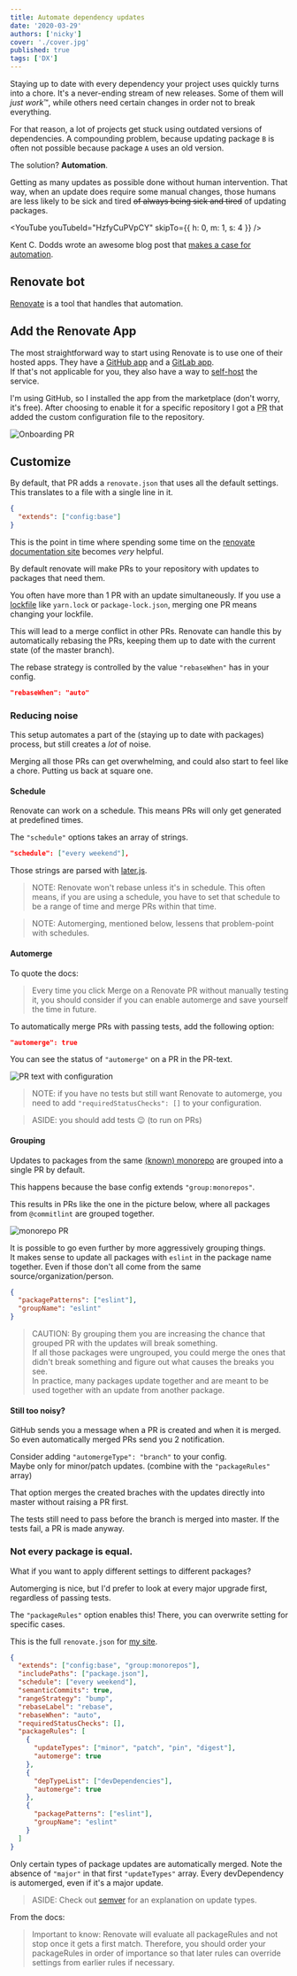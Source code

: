 ```yaml
---
title: Automate dependency updates
date: '2020-03-29'
authors: ['nicky']
cover: './cover.jpg'
published: true
tags: ['DX']
---
```


<!-- Photo credit: Kalexanderson on Visualhunt / CC BY-NC-ND -->

Staying up to date with every dependency your project uses quickly turns into a chore.
It's a never-ending stream of new releases. Some of them will *just work*™️, while others need certain changes in order not to break everything.

For that reason, a lot of projects get stuck using outdated versions of dependencies. A compounding problem, because updating package `B` is often not possible because package `A` uses an old version.

The solution? **Automation**.

Getting as many updates as possible done without human intervention.
That way, when an update does require some manual changes, those humans are less likely to be sick and tired ~~of always being sick and tired~~ of updating packages.

<YouTube youTubeId="HzfyCuPVpCY" skipTo={{ h: 0, m: 1, s: 4 }} />

Kent C. Dodds wrote an awesome blog post that [makes a case for automation](https://kentcdodds.com/blog/automation).

## Renovate bot

[Renovate](https://github.com/renovatebot/renovate) is a tool that handles that automation.

## Add the Renovate App

The most straightforward way to start using Renovate is to use one of their hosted apps.
They have a [GitHub app](https://github.com/marketplace/renovate) and a [GitLab app](https://gitlab.com/renovate-bot).  
If that's not applicable for you, they also have a way to [self-host](https://www.npmjs.com/package/renovate#self-hosting) the service.

I'm using GitHub, so I installed the app from the marketplace (don't worry, it's free).
After choosing to enable it for a specific repository I got a <abbr title="pull request">PR</abbr> that added the custom configuration file to the repository.

![Onboarding PR](onboarding.png)

## Customize

By default, that PR adds a `renovate.json` that uses all the default settings.
This translates to a file with a single line in it.

```json
{
  "extends": ["config:base"]
}
```

This is the point in time where spending some time on the [renovate documentation site](https://docs.renovatebot.com/) becomes _very_ helpful.

By default renovate will make PRs to your repository with updates to packages that need them.

You often have more than 1 PR with an update simultaneously.
If you use a [lockfile](https://classic.yarnpkg.com/en/docs/yarn-lock/) like `yarn.lock` or `package-lock.json`, merging one PR means changing your lockfile.

This will lead to a merge conflict in other PRs.
Renovate can handle this by automatically rebasing the PRs, keeping them up to date with the current state (of the master branch).

The rebase strategy is controlled by the value `"rebaseWhen"` has in your config.

```json
"rebaseWhen": "auto"
```

### Reducing noise

This setup automates a part of the (staying up to date with packages) process, but still creates a _lot_ of noise.

Merging all those PRs can get overwhelming, and could also start to feel like a chore. Putting us back at square one.

#### Schedule

Renovate can work on a schedule.
This means PRs will only get generated at predefined times.

The `"schedule"` options takes an array of strings.

```json
"schedule": ["every weekend"],
```

Those strings are parsed with [later.js](https://bunkat.github.io/later/).

> NOTE: Renovate won't rebase unless it's in schedule.
> This often means, if you are using a schedule, you have to set that schedule to be a range of time and merge PRs within that time.

> NOTE: Automerging, mentioned below, lessens that problem-point with schedules.

#### Automerge

To quote the docs:

> Every time you click Merge on a Renovate PR without manually testing it, you should consider if you can enable automerge and save yourself the time in future.

To automatically merge PRs with passing tests, add the following option:

```json
"automerge": true
```

You can see the status of `"automerge"` on a PR in the PR-text.

![PR text with configuration](renovate-config.png)

> NOTE: if you have no tests but still want Renovate to automerge, you need to add `"requiredStatusChecks": []` to your configuration.

> ASIDE: you should add tests 😉 (to run on PRs)

#### Grouping

Updates to packages from the same [(known) monorepo](https://docs.renovatebot.com/presets-monorepo/) are grouped into a single PR by default.

This happens because the base config extends `"group:monorepos"`.

This results in PRs like the one in the picture below, where all packages from `@commitlint` are grouped together.

![monorepo PR](monorepo-pr.png)

It is possible to go even further by more aggressively grouping things.  
It makes sense to update all packages with `eslint` in the package name together.
Even if those don't all come from the same source/organization/person.

```json
{
  "packagePatterns": ["eslint"],
  "groupName": "eslint"
}
```

> CAUTION: By grouping them you are increasing the chance that grouped PR with the updates will break something.  
> If all those packages were ungrouped, you could merge the ones that didn't break something and figure out what causes the breaks you see.  
> In practice, many packages update together and are meant to be used together with an update from another package.

#### Still too noisy?

GitHub sends you a message when a PR is created and when it is merged.  
So even automatically merged PRs send you 2 notification.

Consider adding `"automergeType": "branch"` to your config.  
Maybe only for minor/patch updates. (combine with the `"packageRules"` array)

That option merges the created braches with the updates directly into master without raising a PR first.

The tests still need to pass before the branch is merged into master.
If the tests fail, a PR is made anyway.

### Not every package is equal.

What if you want to apply different settings to different packages?

Automerging is nice, but I'd prefer to look at every major upgrade first, regardless of passing tests.

The `"packageRules"` option enables this!
There, you can overwrite setting for specific cases.

This is the full `renovate.json` for [my site](https://github.com/NickyMeuleman/nicky-blog).

```json
{
  "extends": ["config:base", "group:monorepos"],
  "includePaths": ["package.json"],
  "schedule": ["every weekend"],
  "semanticCommits": true,
  "rangeStrategy": "bump",
  "rebaseLabel": "rebase",
  "rebaseWhen": "auto",
  "requiredStatusChecks": [],
  "packageRules": [
    {
      "updateTypes": ["minor", "patch", "pin", "digest"],
      "automerge": true
    },
    {
      "depTypeList": ["devDependencies"],
      "automerge": true
    },
    {
      "packagePatterns": ["eslint"],
      "groupName": "eslint"
    }
  ]
}
```

Only certain types of package updates are automatically merged. Note the absence of `"major"` in that first `"updateTypes"` array.
Every devDependency is automerged, even if it's a major update.

> ASIDE: Check out [semver](https://semver.org/) for an explanation on update types.

From the docs:

> Important to know: Renovate will evaluate all packageRules and not stop once it gets a first match. Therefore, you should order your packageRules in order of importance so that later rules can override settings from earlier rules if necessary.

